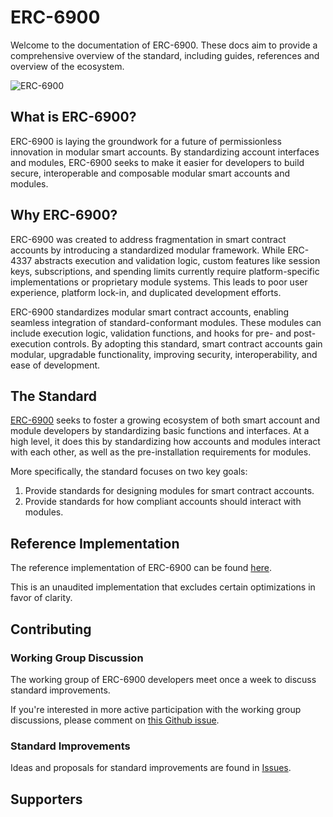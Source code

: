 
# ERC-6900

Welcome to the documentation of ERC-6900. These docs aim to provide a comprehensive overview of the standard, including guides, references and overview of the ecosystem.

<img src="/erc6900.jpg" alt="ERC-6900" className="w-full" />

## What is ERC-6900?

ERC-6900 is laying the groundwork for a future of permissionless innovation in modular smart accounts. By standardizing account interfaces and modules, ERC-6900 seeks to make it easier for developers to build secure, interoperable and composable modular smart accounts and modules.

## Why ERC-6900?

ERC-6900 was created to address fragmentation in smart contract accounts by introducing a standardized modular framework. While ERC-4337 abstracts execution and validation logic, custom features like session keys, subscriptions, and spending limits currently require platform-specific implementations or proprietary module systems. This leads to poor user experience, platform lock-in, and duplicated development efforts.

ERC-6900 standardizes modular smart contract accounts, enabling seamless integration of standard-conformant modules. These modules can include execution logic, validation functions, and hooks for pre- and post-execution controls. By adopting this standard, smart contract accounts gain modular, upgradable functionality, improving security, interoperability, and ease of development.

## The Standard

[ERC-6900](https://eips.ethereum.org/EIPS/eip-6900) seeks to foster a growing ecosystem of both smart account and module developers by standardizing basic functions and interfaces. At a high level, it does this by standardizing how accounts and modules interact with each other, as well as the pre-installation requirements for modules.

More specifically, the standard focuses on two key goals:

1. Provide standards for designing modules for smart contract accounts.
2. Provide standards for how compliant accounts should interact with modules.

## Reference Implementation

The reference implementation of ERC-6900 can be found [here](https://github.com/erc6900/reference-implementation).

<Callout type="warning">
  This is an unaudited implementation that excludes certain optimizations in
  favor of clarity.
</Callout>

## Contributing

### Working Group Discussion

The working group of ERC-6900 developers meet once a week to discuss standard improvements.

If you're interested in more active participation with the working group discussions, please comment on [this Github issue](https://github.com/erc6900/resources/issues/39).

### Standard Improvements

Ideas and proposals for standard improvements are found in [Issues](https://github.com/erc6900/reference-implementation/issues).

## Supporters

<Sponsors />
